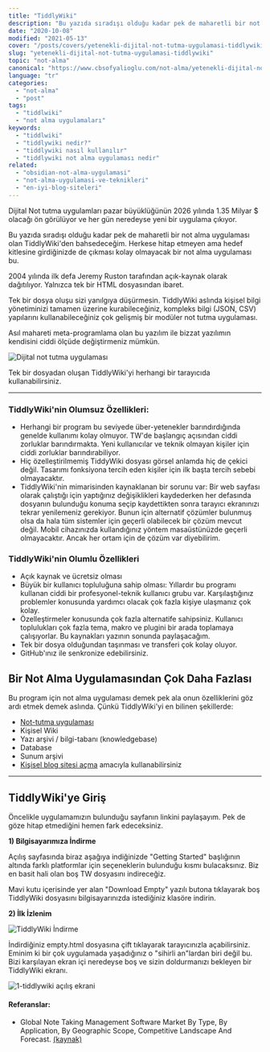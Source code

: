 ```yaml
---
title: "TiddlyWiki"
description: "Bu yazıda sıradışı olduğu kadar pek de maharetli bir not alma uygulaması olan TiddlyWiki'den bahsedeceğim."
date: "2020-10-08"
modified: "2021-05-13"
cover: "/posts/covers/yetenekli-dijital-not-tutma-uygulamasi-tiddlywiki.webp"
slug: "yetenekli-dijital-not-tutma-uygulamasi-tiddlywiki"
topic: "not-alma"
canonical: "https://www.cbsofyalioglu.com/not-alma/yetenekli-dijital-not-tutma-uygulamasi-tiddlywiki/"
language: "tr"
categories:
  - "not-alma"
  - "post"
tags:
  - "tiddlwiki"
  - "not alma uygulamaları"
keywords:
  - "tiddlwiki"
  - "tiddlywiki nedir?"
  - "tiddlywiki nasıl kullanılır"
  - "tiddlywiki not alma uygulaması nedir"
related:
  - "obsidian-not-alma-uygulamasi"
  - "not-alma-uygulamasi-ve-teknikleri"
  - "en-iyi-blog-siteleri"
---
```


Dijital Not tutma uygulamları pazar büyüklüğünün 2026 yılında 1.35 Milyar $ olacağı ön görülüyor ve her gün neredeyse yeni bir uygulama çıkıyor.

Bu yazıda sıradışı olduğu kadar pek de maharetli bir not alma uygulaması olan TiddlyWiki'den bahsedeceğim. Herkese hitap etmeyen ama hedef kitlesine girdiğinizde de çıkması kolay olmayacak bir not alma uygulaması bu.

2004 yılında ilk defa Jeremy Ruston tarafından açık-kaynak olarak dağıtılıyor. Yalnızca tek bir HTML dosyasından ibaret.

Tek bir dosya oluşu sizi yanılgıya düşürmesin. TiddlyWiki aslında kişisel bilgi yönetiminizi tamamen üzerine kurabileceğiniz, kompleks bilgi (JSON, CSV) yapılarını kullanabileceğiniz çok gelişmiş bir modüler not tutma uygulaması.

Asıl mahareti meta-programlama olan bu yazılım ile bizzat yazılımın kendisini ciddi ölçüde değiştirmeniz mümkün.

![Dijital not tutma uygulaması](/posts/digital-garden-1024x406.jpg)

Tek bir dosyadan oluşan TiddlyWiki'yi herhangi bir tarayıcıda kullanabilirsiniz.

* * *

### TiddlyWiki'nin Olumsuz Özellikleri:

- Herhangi bir program bu seviyede über-yetenekler barındırdığında genelde kullanımı kolay olmuyor. TW'de başlangıç açısından ciddi zorluklar barındırmakta. Yeni kullanıcılar ve teknik olmayan kişiler için ciddi zorluklar barındırabiliyor.
- Hiç özelleştirilmemiş TiddyWiki dosyası görsel anlamda hiç de çekici değil. Tasarımı fonksiyona tercih eden kişiler için ilk başta tercih sebebi olmayacaktır.
- TiddlyWiki'nin mimarisinden kaynaklanan bir sorunu var: Bir web sayfası olarak çalıştığı için yaptığınız değişiklikleri kaydederken her defasında dosyanın bulunduğu konuma seçip kaydettikten sonra tarayıcı ekranınızı tekrar yenilemeniz gerekiyor. Bunun için alternatif çözümler bulunmuş olsa da hala tüm sistemler için geçerli olabilecek bir çözüm mevcut değil. Mobil cihazınızda kullandığınız yöntem masaüstünüzde geçerli olmayacaktır. Ancak her ortam için de çözüm var diyebilirim.

### TiddlyWiki'nin Olumlu Özellikleri

- Açık kaynak ve ücretsiz olması
- Büyük bir kullanıcı topluluğuna sahip olması: Yıllardır bu programı kullanan ciddi bir profesyonel-teknik kullanıcı grubu var. Karşılaştığınız problemler konusunda yardımcı olacak çok fazla kişiye ulaşmanız çok kolay.
- Özelleştirmeler konusunda çok fazla alternatife sahipsiniz. Kullanıcı toplulukları çok fazla tema, makro ve plugini bir arada toplamaya çalışıyorlar. Bu kaynakları yazının sonunda paylaşacağım.
- Tek bir dosya olduğundan taşınması ve transferi çok kolay oluyor.
- GitHub'ınız ile senkronize edebilirsiniz.

## Bir Not Alma Uygulamasından Çok Daha Fazlası

Bu program için not alma uygulaması demek pek ala onun özelliklerini göz ardı etmek demek aslında. Çünkü TiddlyWiki'yi en bilinen şekillerde:

- [Not-tutma uygulaması](https://www.cbsofyalioglu.com/not-alma/not-alma-uygulamasi-ve-teknikleri/)
- Kişisel Wiki
- Yazı arşivi / bilgi-tabanı (knowledgebase)
- Database
- Sunum arşivi
- [Kişisel blog sitesi açma](https://www.cbsofyalioglu.com/blog-acmak/en-iyi-blog-siteleri/) amacıyla kullanabilirsiniz

* * *

## TiddlyWiki'ye Giriş

Öncelikle uygulamamızın bulunduğu sayfanın linkini paylaşayım. Pek de göze hitap etmediğini hemen fark edeceksiniz.


**1) Bilgisayarımıza İndirme**

Açılış sayfasında biraz aşağıya indiğinizde "Getting Started" başlığının altında farklı platformlar için seçeneklerin bulunduğu kısmı bulacaksınız. Biz en basit hali olan boş TW dosyasını indireceğiz.

Mavi kutu içerisinde yer alan "Download Empty" yazılı butona tıklayarak boş TiddlyWiki dosyasını bilgisayarınızda istediğiniz klasöre indirin.

**2) İlk İzlenim**

![TiddlyWiki İndirme](/posts/0-empty-1024x487.jpg)

İndirdiğiniz empty.html dosyasına çift tıklayarak tarayıcınızla açabilirsiniz. Eminim ki bir çok uygulamada yaşadığınız o "sihirli an"lardan biri değil bu. Bizi karşılayan ekran içi neredeyse boş ve sizin doldurmanızı bekleyen bir TiddlyWiki ekranı.

![1-tiddlywiki açılış ekrani](/posts/1-tiddlywiki-acilis-ekrani-1024x456.jpg)





#### Referanslar:

- Global Note Taking Management Software Market By Type, By Application, By Geographic Scope, Competitive Landscape And Forecast.
    [
    (kaynak)
    ](https://www.verifiedmarketresearch.com/product/note-making-management-software-market)

